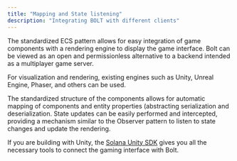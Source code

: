 ```yaml
---
title: "Mapping and State listening"
description: "Integrating BOLT with different clients"
---
```


The standardized ECS pattern allows for easy integration of game components with a rendering engine to display the game interface. Bolt can be viewed as an open and permissionless alternative to a backend intended as a multiplayer game server.

For visualization and rendering, existing engines such as Unity, Unreal Engine, Phaser, and others can be used.

The standardized structure of the components allows for automatic mapping of components and entity properties (abstracting serialization and deserialization. State updates can be easily performed and intercepted, providing a mechanism similar to the Observer pattern to listen to state changes and update the rendering.

If you are building with Unity, the [Solana Unity SDK](/Build/solana-unity-sdk/overview) gives you all the necessary tools to connect the gaming interface with Bolt.
